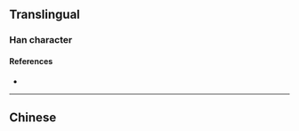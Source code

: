 {{also|轂}}
{{character info/new}}
==Translingual==

===Han character===
{{Han char|rn=79|rad=殳|as=09|sn=13|four=|canj=GQHNE|ids=⿹⿰⿱士冖殳车}}

====References====
* {{Han ref|kx=0587.031|hdz=32161.070|uh=6BC2|ud=27586}}

----

==Chinese==
{{zh-see|轂}}